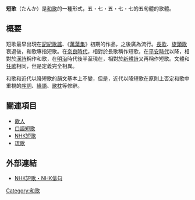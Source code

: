 {{japanese|japanese=短歌 |kana=たんか |romaji=Tanka}}

'''短歌'''（たんか）是[[和歌|和歌]]的一種形式，五・七・五・七・七的五句體的歌體。

== 概要 ==
短歌最早出現在[[記紀歌謠|記紀歌謠]]、《[[萬葉集|萬葉集]]》初期的作品，之後廣為流行。[[長歌|長歌]]、[[旋頭歌|旋頭歌]]衰退後，和歌專指短歌。在[[奈良時代|奈良時代]]，相對於長歌稱作短歌，在[[平安時代|平安時代]]以降，相對於[[漢詩|漢詩]]稱作和歌，在[[明治|明治]]時代後半至現在，相對於[[新體詩|新體詩]]又再稱作短歌。文體和[[狂歌|狂歌]]相同，但是定義完全相異。

和歌和近代以降短歌的韻文基本上不變，但是，近代以降短歌在原則上否定和歌中重視的[[序詞|序詞]]、[[緣語|緣語]]、[[歌枕|歌枕]]等修辭。

== 關連項目 ==
*[[歌人|歌人]]
*[[口語短歌|口語短歌]]
*[[NHK短歌|NHK短歌]]
*[[琉歌|琉歌]]

== 外部連結 ==
*[https://web.archive.org/web/20130420191248/http://www.nhk.or.jp/tankahaiku/ NHK短歌・NHK俳句]

[[Category:和歌|Category:和歌]]